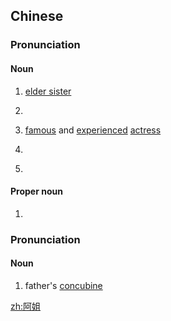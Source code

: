 {{also|阿姊}}
==Chinese==
{{zh-forms}}

===Pronunciation===
{{zh-pron
|m=ājiě
|c=aa3 ze2-1
|w=4aq jia,4aq ji
|cat=n,c:pn
}}

====Noun====
{{zh-noun}}

# {{lb|zh|chiefly|Cantonese|Wu}} [[elder sister]]
# {{lb|zh|Cantonese|informal}} {{n-g|A term of address capable or respectable woman.}}
#: {{zh-x|有 阿姐{ze2-1} 做 頭{tau4-2}，大家 都 放心。|With '''ma'am''' as our boss, we don't have to worry.|C}}
# {{lb|zh|Cantonese|informal}} [[famous]] and [[experienced]] [[actress]]
# {{lb|zh|Cantonese|informal|slightly|offensive}} {{n-g|A term of address to a woman.}}
#: {{zh-x|阿姐{ze2-1}，好心 妳 唔好 阻住 嗮 條 路 啦！|'''Lady''', please do not block the road!|C}}
# {{lb|zh|Cantonese|informal}} {{n-g|A term of address to a middle-aged or elderly woman.}}
#: {{zh-x|阿姐{ze2-1}，唔該 一 籠 燒賣{maai6-2} 吖！|'''Lady''', please give me a basket of siu mai!|C}}

====Proper noun====
{{zh-proper}}

# {{lb|zh|Hong Kong|informal}} {{w|Liza Wang}}

===Pronunciation===
{{zh-pron
|c=aa3 ze2
|cat=n
}}

====Noun====
{{zh-noun}}

# {{lb|zh|Cantonese|dated|face-to-face}} father's [[concubine]]

{{zh-cat|Family|Individuals}}

[[zh:阿姐]]